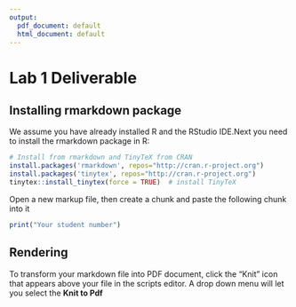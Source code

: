 ---
output:
  pdf_document: default
  html_document: default
---
# Lab 1 Deliverable

## Installing rmarkdown package

We assume you have already installed R and the RStudio IDE.Next you need to install the rmarkdown package in R:

```{r, warning=FALSE, message=FALSE,results='hide'}
# Install from rmarkdown and TinyTeX from CRAN
install.packages('rmarkdown', repos="http://cran.r-project.org")
install.packages('tinytex', repos="http://cran.r-project.org")
tinytex::install_tinytex(force = TRUE)  # install TinyTeX
```
Open a new markup file, then create a chunk and paste the following chunk into it

```{r}
print("Your student number")
```

## Rendering
To transform your markdown file into PDF document, click the “Knit” icon that appears above your file in the scripts editor. A drop down menu will let you select the **Knit to Pdf**


